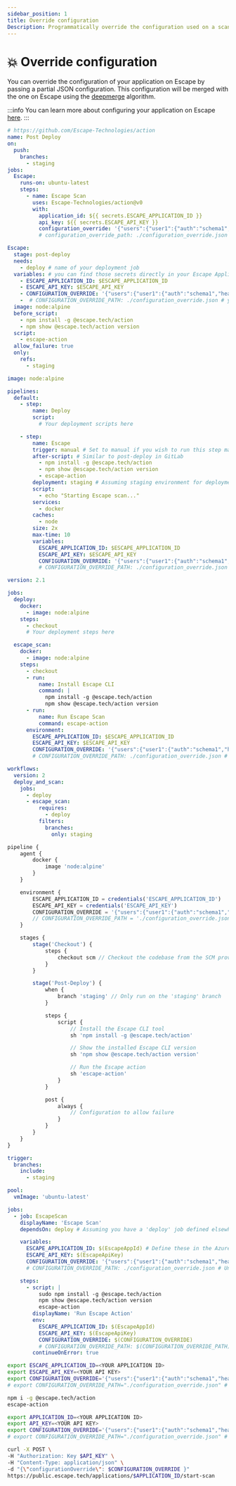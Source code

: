 ```yaml
---
sidebar_position: 1
title: Override configuration
Description: Programmatically override the configuration used on a scan
---
```



# 💥 Override configuration

You can override the configuration of your application on Escape by passing a partial JSON configuration. This configuration will be merged with the one on Escape using the [deepmerge](https://github.com/RebeccaStevens/deepmerge-ts) algorithm.

:::info
You can learn more about configuring your application on Escape [here](/advanced-usage/parameters-reference).
:::

<Tabs>
  <TabItem value="github" label="GitHub Action" default>

```yaml
# https://github.com/Escape-Technologies/action
name: Post Deploy
on:
  push:
    branches:
      - staging
jobs:
  Escape:
    runs-on: ubuntu-latest
    steps:
      - name: Escape Scan
        uses: Escape-Technologies/action@v0
        with:
          application_id: ${{ secrets.ESCAPE_APPLICATION_ID }}
          api_key: ${{ secrets.ESCAPE_API_KEY }}
          configuration_override: '{"users":{"user1":{"auth":"schema1","headers":{"Authorization":"<YOUR_AUTH>"}}},"auth":{"schema1":{"tech":"manual"}}}'
          # configuration_override_path: ./configuration_override.json # you can also use a file
```

  </TabItem>
  <TabItem value="gitlab" label="Gitlab CI">

```yaml
Escape:
  stage: post-deploy
  needs:
    - deploy # name of your deployment job
  variables: # you can find those secrets directly in your Escape Application Settings
    - ESCAPE_APPLICATION_ID: $ESCAPE_APPLICATION_ID
    - ESCAPE_API_KEY: $ESCAPE_API_KEY
    - CONFIGURATION_OVERRIDE: '{"users":{"user1":{"auth":"schema1","headers":{"Authorization":"<YOUR_AUTH>"}}},"auth":{"schema1":{"tech":"manual"}}}'
    -  # CONFIGURATION_OVERRIDE_PATH: ./configuration_override.json # you can also use a file
  image: node:alpine
  before_script:
    - npm install -g @escape.tech/action
    - npm show @escape.tech/action version
  script:
    - escape-action
  allow_failure: true
  only:
    refs:
      - staging
```

  </TabItem>

  <TabItem value="bitbucket" label="Bitbucket Pipelines">

```yaml
image: node:alpine

pipelines:
  default:
    - step:
        name: Deploy
        script:
          # Your deployment scripts here

    - step:
        name: Escape
        trigger: manual # Set to manual if you wish to run this step manually
        after-script: # Similar to post-deploy in GitLab
          - npm install -g @escape.tech/action
          - npm show @escape.tech/action version
          - escape-action
        deployment: staging # Assuming staging environment for deployment
        script:
          - echo "Starting Escape scan..."
        services:
          - docker
        caches:
          - node
        size: 2x
        max-time: 10
        variables:
          ESCAPE_APPLICATION_ID: $ESCAPE_APPLICATION_ID
          ESCAPE_API_KEY: $ESCAPE_API_KEY
          CONFIGURATION_OVERRIDE: '{"users":{"user1":{"auth":"schema1","headers":{"Authorization":"<YOUR_AUTH>"}}},"auth":{"schema1":{"tech":"manual"}}}'
          # CONFIGURATION_OVERRIDE_PATH: ./configuration_override.json # Uncomment if you're using a file for configuration override
```

  </TabItem>

  <TabItem value="circleci" label="CircleCI">

```yaml
version: 2.1

jobs:
  deploy:
    docker:
      - image: node:alpine
    steps:
      - checkout
      # Your deployment steps here

  escape_scan:
    docker:
      - image: node:alpine
    steps:
      - checkout
      - run:
          name: Install Escape CLI
          command: |
            npm install -g @escape.tech/action
            npm show @escape.tech/action version
      - run:
          name: Run Escape Scan
          command: escape-action
      environment:
        ESCAPE_APPLICATION_ID: $ESCAPE_APPLICATION_ID
        ESCAPE_API_KEY: $ESCAPE_API_KEY
        CONFIGURATION_OVERRIDE: '{"users":{"user1":{"auth":"schema1","headers":{"Authorization":"<YOUR_AUTH>"}}},"auth":{"schema1":{"tech":"manual"}}}'
        # CONFIGURATION_OVERRIDE_PATH: ./configuration_override.json # Uncomment if you're using a file for configuration override

workflows:
  version: 2
  deploy_and_scan:
    jobs:
      - deploy
      - escape_scan:
          requires:
            - deploy
          filters:
            branches:
              only: staging


```

  </TabItem>

  <TabItem value="jenkins" label="Jenkins Pipeline" default>

```javascript
pipeline {
    agent {
        docker {
            image 'node:alpine'
        }
    }

    environment {
        ESCAPE_APPLICATION_ID = credentials('ESCAPE_APPLICATION_ID')
        ESCAPE_API_KEY = credentials('ESCAPE_API_KEY')
        CONFIGURATION_OVERRIDE = '{"users":{"user1":{"auth":"schema1","headers":{"Authorization":"<YOUR_AUTH>"}}},"auth":{"schema1":{"tech":"manual"}}}'
        // CONFIGURATION_OVERRIDE_PATH = './configuration_override.json' // Optional, you can also use a file
    }

    stages {
        stage('Checkout') {
            steps {
                checkout scm // Checkout the codebase from the SCM provider
            }
        }

        stage('Post-Deploy') {
            when {
                branch 'staging' // Only run on the 'staging' branch
            }

            steps {
                script {
                    // Install the Escape CLI tool
                    sh 'npm install -g @escape.tech/action'

                    // Show the installed Escape CLI version
                    sh 'npm show @escape.tech/action version'

                    // Run the Escape action
                    sh 'escape-action'
                }
            }

            post {
                always {
                    // Configuration to allow failure
                }
            }
        }
    }
}
```

  </TabItem>

  <TabItem value="azure" label="Azure DevOps">

```yaml
trigger:
  branches:
    include:
      - staging

pool:
  vmImage: 'ubuntu-latest'

jobs:
  - job: EscapeScan
    displayName: 'Escape Scan'
    dependsOn: deploy # Assuming you have a 'deploy' job defined elsewhere in your Azure DevOps pipeline.

    variables:
      ESCAPE_APPLICATION_ID: $(EscapeAppId) # Define these in the Azure DevOps Pipeline environment variables or in a variable group.
      ESCAPE_API_KEY: $(EscapeApiKey)
      CONFIGURATION_OVERRIDE: '{"users":{"user1":{"auth":"schema1","headers":{"Authorization":"<YOUR_AUTH>"}}},"auth":{"schema1":{"tech":"manual"}}}'
      # CONFIGURATION_OVERRIDE_PATH: ./configuration_override.json # Uncomment if you want to use a file.

    steps:
      - script: |
          sudo npm install -g @escape.tech/action
          npm show @escape.tech/action version
          escape-action
        displayName: 'Run Escape Action'
        env:
          ESCAPE_APPLICATION_ID: $(EscapeAppId)
          ESCAPE_API_KEY: $(EscapeApiKey)
          CONFIGURATION_OVERRIDE: $(CONFIGURATION_OVERRIDE)
          # CONFIGURATION_OVERRIDE_PATH: $(CONFIGURATION_OVERRIDE_PATH) # Uncomment if you want to use a file.
        continueOnError: true
```

  </TabItem>

  <TabItem value="cli" label="CLI">

```bash
export ESCAPE_APPLICATION_ID=<YOUR APPLICATION ID>
export ESCAPE_API_KEY=<YOUR API KEY>
export CONFIGURATION_OVERRIDE='{"users":{"user1":{"auth":"schema1","headers":{"Authorization":"<YOUR_AUTH>"}}},"auth":{"schema1":{"tech":"manual"}}}'
# export CONFIGURATION_OVERRIDE_PATH="./configuration_override.json" # you can also use a file

npm i -g @escape.tech/action
escape-action
```

  </TabItem>
  <TabItem value="api" label="API">

```bash
export APPLICATION_ID=<YOUR APPLICATION ID>
export API_KEY=<YOUR API KEY>
export CONFIGURATION_OVERRIDE='{"users":{"user1":{"auth":"schema1","headers":{"Authorization":"<YOUR_AUTH>"}}},"auth":{"schema1":{"tech":"manual"}}}'
# export CONFIGURATION_OVERRIDE_PATH="./configuration_override.json" # you can also use a file

curl -X POST \
-H "Authorization: Key $API_KEY" \
-H "Content-Type: application/json" \
-d "{\"configurationOverride\": $CONFIGURATION_OVERRIDE }"
https://public.escape.tech/applications/$APPLICATION_ID/start-scan
```

  </TabItem>
</Tabs>
